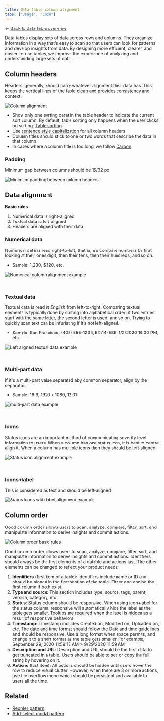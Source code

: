 ```yaml
---
title: Data table column alignment
tabs: ["Usage", "Code"]
---
```


<- [Back to data table overview](https://pages.github.ibm.com/cdai-design/pal/components/data-table/overview) 

<PageDescription>

Data tables display sets of data across rows and columns. They organize information in a way that’s easy to scan so that users can look for patterns and develop insights from data. By designing more efficient, clearer, and easier-to-use tables, we improve the experience of analyzing and understanding large sets of data.

</PageDescription>

## Column headers

Headers, generally, should carry whatever alignment their data has. This keeps the vertical lines of the table clean and provides consistency and context.

![Column alignment](../images/column_alignment.png)

- Show only one sorting carat in the table header to indicate the current sort column. By default, table sorting only happens when the user clicks on sorting. [Table sorting](https://carbon-components-react.netlify.app/?path=/story/datatable-sorting--usage)
- Use [sentence style capitalization](../../../content/capitalization/) for all column headers
- Column titles should stick to one or two words that describe the data in that column.
- In cases where a column title is too long, we follow [Carbon](https://www.carbondesignsystem.com/components/data-table/usage#content).

### Padding

Minimum gap between columns should be 16/32 px

![Minimum padding between column headers](../images/header_padding.png)

## Data alignment

**Basic rules**

1. Numerical data is right-aligned
2. Textual data is left-aligned
3. Headers are aligned with their data

### Numerical data

Numerical data is read right-to-left; that is, we compare numbers by first looking at their ones digit, then their tens, then their hundreds, and so on.

- Sample: 1,230, $320, etc.

![Numerical column alignment example](../images/right_alignment.png)

<br />

### Textual data

Textual data is read _in English_ from left-to-right. Comparing textual elements is typically done by sorting into alphabetical order: if two entries start with the same letter, the second letter is used, and so on. Trying to quickly scan text can be infuriating if it’s not left-aligned.

- Sample: San Francisco, (408) 555-1234, EXt14-ESE, 1/2/2020 10:00 PM, etc.

![Left aligned textual data example](../images/left_alignment.png)

<br />

### Multi-part data

If it's a multi-part value separated aby common separator, align by the separator.

- Sample: 16:9, 1920 x 1080, 12.01

![multi-part data example](../images/multi_part.png)

<br />

### Icons

Status icons are an important method of communicating severity level information to users. When a column has one status icon, it is best to centre align it. When a column has multiple icons then they should be left-aligned

![Status icon alignment example](../images/icons.png)

<br />

### Icons+label

This is considered as text and should be left-aligned

![Status icons with label alignment example](../images/icons_labels.png)

## Column order

Good column order allows users to scan, analyze, compare, filter, sort, and manipulate information to derive insights and commit actions.

![Column order basic rules](../images/columnOrder.png)

Good column order allows users to scan, analyze, compare, filter, sort, and manipulate information to derive insights and commit actions. Identifiers should always be the first elements of a datable and actions last. The other elements can be changed to reflect your product needs.

1. **Identifiers** (first item of a table): Identifiers include name or ID and should be placed in the first section of the table. Either one can be the first column if both exist.
2. **Type and source**: This section includes type, source, tags, parent, version, category, etc.
3. **Status**: Status column should be responsive. When using icon+label for the status column, responsive will automatically hide the label as the table gets smaller. Tooltips are required when the label is hidden as a result of responsive behaviors.
4. **Timestamp**: Timestamp includes Created on, Modified on, Uploaded on, etc. The date and time format should follow the Date and time guidelines and should be responsive. Use a long format when space permits, and change it to a short format as the table gets smaller. For example, September 29, 2020 11:59:12 AM > 9/29/2020 11:59 AM
5. **Description and URL**: Description and URL should be the first data to get truncated in a table. Users should be able to see or copy the full string by hovering on it.
6. **Actions** (last item): All actions should be hidden until users hover the row to reduce visual clutter. However, when there are 3 or more actions, use the overflow menu which should be persistent and available to users all the time.

## Related

- [Reorder pattern](hhttps://pages.github.ibm.com/cdai-design/pal/wip/reordering/)
- [Add-select modal pattern](https://ibm.ent.box.com/notes/574380001581?s=vldtegn7sphu7h19et40907f903wnqrt)
